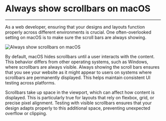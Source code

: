 

<h1>Always show scrollbars on macOS</h1>

<hr />

As a web developer, ensuring that your designs and layouts function properly across different environments is crucial. One often-overlooked setting on macOS is to make sure the scroll bars are always showing.

<Image
  src={screenshot}
  alt="Always show scrollbars on macOS"
  width={608}
  height={227}
  className="rounded-sm"
/>

By default, macOS hides scrollbars until a user interacts with the content. This behavior differs from other operating systems, such as Windows, where scrollbars are always visible. Always showing the scroll bars ensures that you see your website as it might appear to users on systems where scrollbars are permanently displayed. This helps maintain consistent UI testing across platforms.

Scrollbars take up space in the viewport, which can affect how content is displayed. This is particularly true for layouts that rely on flexbox, grid, or precise pixel alignment. Testing with visible scrollbars ensures that your design adapts properly to this additional space, preventing unexpected overflow or clipping.
